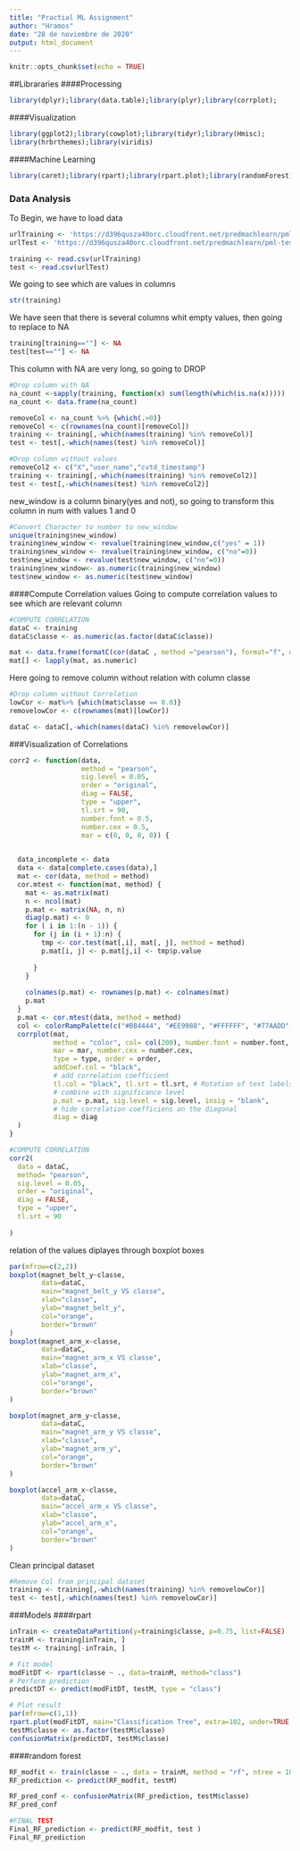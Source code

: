 ```yaml
---
title: "Practial ML Assignment"
author: "Hramos"
date: "28 de noviembre de 2020"
output: html_document
---
```


```r
knitr::opts_chunk$set(echo = TRUE)
```
##Librararies
####Processing
```r
library(dplyr);library(data.table);library(plyr);library(corrplot);
```
####Visualization
```r
library(ggplot2);library(cowplot);library(tidyr);library(Hmisc);
library(hrbrthemes);library(viridis)
```
####Machine Learning
```r
library(caret);library(rpart);library(rpart.plot);library(randomForest)
```


### Data Analysis
To Begin, we have to load data

```r

urlTraining <- 'https://d396qusza40orc.cloudfront.net/predmachlearn/pml-training.csv'
urlTest <- 'https://d396qusza40orc.cloudfront.net/predmachlearn/pml-testing.csv'

training <- read.csv(urlTraining)
test <- read.csv(urlTest)
```

We going to see which are values in columns  

```r
str(training)
```

We have seen that there is several columns whit empty values, then going to replace to NA 
```r
training[training==""] <- NA
test[test==""] <- NA
```

This column with NA are very long, so going to DROP 

```r
#Drop column with NA
na_count <-sapply(training, function(x) sum(length(which(is.na(x)))))
na_count <- data.frame(na_count)

removeCol <- na_count %>% {which(.>0)}
removeCol <- c(rownames(na_count)[removeCol])
training <- training[,-which(names(training) %in% removeCol)]
test <- test[,-which(names(test) %in% removeCol)]

#Drop column without values
removeCol2 <- c("X","user_name","cvtd_timestamp")
training <- training[,-which(names(training) %in% removeCol2)]
test <- test[,-which(names(test) %in% removeCol2)]
```
new_window is a column binary(yes and not), so going to transform this column in num with values 1 and 0

```r

#Convert Character to number to new_window
unique(training$new_window)
training$new_window <- revalue(training$new_window,c("yes" = 1))
training$new_window <- revalue(training$new_window, c("no"=0))
test$new_window <- revalue(test$new_window, c("no"=0))
training$new_window<- as.numeric(training$new_window)
test$new_window <- as.numeric(test$new_window)
```

####Compute Correlation values
Going to compute correlation values to see which are relevant column
```r
#COMPUTE CORRELATION
dataC <- training
dataC$classe <- as.numeric(as.factor(dataC$classe))

mat <- data.frame(formatC(cor(dataC , method ="pearson"), format="f", digits=1))
mat[] <- lapply(mat, as.numeric)
```

Here going to remove column without relation with column classe
```r
#Drop column without Correlation
lowCor <- mat%>% {which(mat$classe == 0.0)}
removelowCor <- c(rownames(mat)[lowCor])

dataC <- dataC[,-which(names(dataC) %in% removelowCor)]


```

###Visualization of Correlations
```r

corr2 <- function(data,
                  method = "pearson",
                  sig.level = 0.05,
                  order = "original",
                  diag = FALSE,
                  type = "upper",
                  tl.srt = 90,
                  number.font = 0.5,
                  number.cex = 0.5,
                  mar = c(0, 0, 0, 0)) {
  

  data_incomplete <- data
  data <- data[complete.cases(data),]
  mat <- cor(data, method = method)
  cor.mtest <- function(mat, method) {
    mat <- as.matrix(mat)
    n <- ncol(mat)
    p.mat <- matrix(NA, n, n)
    diag(p.mat) <- 0
    for ( i in 1:(n - 1)) {
      for (j in (i + 1):n) {
        tmp <- cor.test(mat[,i], mat[, j], method = method)
        p.mat[i, j] <- p.mat[j,i] <- tmp$p.value
        
      }
    }
    
    colnames(p.mat) <- rownames(p.mat) <- colnames(mat)
    p.mat
  }
  p.mat <- cor.mtest(data, method = method)
  col <- colorRampPalette(c("#BB4444", "#EE9988", "#FFFFFF", "#77AADD", "#4477AA"))
  corrplot(mat, 
           method = "color", col= col(200), number.font = number.font,
           mar = mar, number.cex = number.cex,
           type = type, order = order,
           addCoef.col = "black",
           # add correlation coefficient
           tl.col = "black", tl.srt = tl.srt, # Rotation of text labels,
           # combine with significance level
           p.mat = p.mat, sig.level = sig.level, insig = "blank",
           # hide correlation coefficiens on the diagonal
           diag = diag
  )
}

```


```r
#COMPUTE CORRELATION
corr2(
  data = dataC,
  method= "pearson",
  sig.level = 0.05,
  order = "original",
  diag = FALSE,
  type = "upper",
  tl.srt = 90
  
)
```

relation of the values diplayes through boxplot boxes
```r

par(mfrow=c(2,2))
boxplot(magnet_belt_y~classe,
        data=dataC,
        main="magnet_belt_y VS classe",
        xlab="classe",
        ylab="magnet_belt_y",
        col="orange",
        border="brown"
)
boxplot(magnet_arm_x~classe,
        data=dataC,
        main="magnet_arm_x VS classe",
        xlab="classe",
        ylab="magnet_arm_x",
        col="orange",
        border="brown"
)

boxplot(magnet_arm_y~classe,
        data=dataC,
        main="magnet_arm_y VS classe",
        xlab="classe",
        ylab="magnet_arm_y",
        col="orange",
        border="brown"
)

boxplot(accel_arm_x~classe,
        data=dataC,
        main="accel_arm_x VS classe",
        xlab="classe",
        ylab="accel_arm_x",
        col="orange",
        border="brown"
)
```

Clean principal dataset
```r
#Remove Col from principal dataset
training <- training[,-which(names(training) %in% removelowCor)]
test <- test[,-which(names(test) %in% removelowCor)]
```

###Models
####rpart
```r
inTrain <- createDataPartition(y=training$classe, p=0.75, list=FALSE)
trainM <- training[inTrain, ] 
testM <- training[-inTrain, ]

# Fit model
modFitDT <- rpart(classe ~ ., data=trainM, method="class")
# Perform prediction
predictDT <- predict(modFitDT, testM, type = "class")
```

```r
# Plot result
par(mfrow=c(1,1))
rpart.plot(modFitDT, main="Classification Tree", extra=102, under=TRUE, faclen=0)
testM$classe <- as.factor(testM$classe)
confusionMatrix(predictDT, testM$classe)
```
####random forest
```r
RF_modfit <- train(classe ~ ., data = trainM, method = "rf", ntree = 100)
RF_prediction <- predict(RF_modfit, testM)
```

```r
RF_pred_conf <- confusionMatrix(RF_prediction, testM$classe)
RF_pred_conf

```


```r
#FINAL TEST
Final_RF_prediction <- predict(RF_modfit, test )
Final_RF_prediction
```



